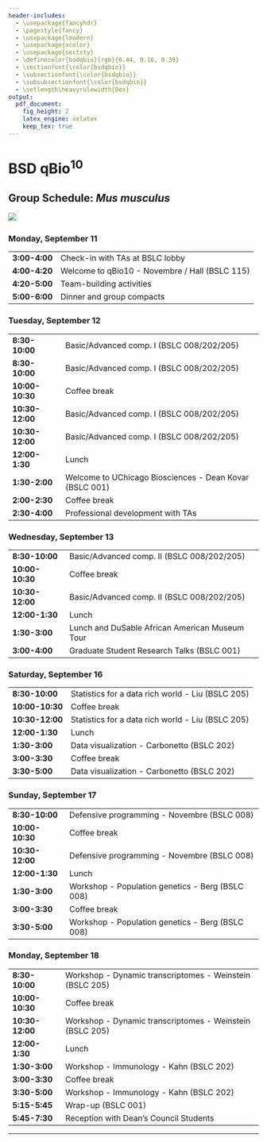 ```yaml
---
header-includes:
  - \usepackage{fancyhdr}
  - \pagestyle{fancy}
  - \usepackage{lmodern}
  - \usepackage{xcolor}
  - \usepackage{sectsty}
  - \definecolor{bsdqbio}{rgb}{0.44, 0.16, 0.39}
  - \sectionfont{\color{bsdqbio}}
  - \subsectionfont{\color{bsdqbio}}
  - \subsubsectionfont{\color{bsdqbio}}
  - \setlength\heavyrulewidth{0ex}
output:
  pdf_document:
    fig_height: 2
    latex_engine: xelatex
    keep_tex: true
---
```

# BSD qBio$^{10}$ 

## Group Schedule: *Mus musculus*
 ![](https://github.com/StefanoAllesina/BSD-QBio5/raw/master/logo_group/Mus_musculus.png)     

### Monday, September 11 

------------------    ----------------------------------------------------------
**3:00-4:00**         Check-in with TAs at BSLC lobby                           
**4:00-4:20**         Welcome to qBio10 - Novembre / Hall (BSLC 115)            
**4:20-5:00**         Team-building activities                                  
**5:00-6:00**         Dinner and group compacts                                 
------------------    ----------------------------------------------------------

### Tuesday, September 12 

------------------    ----------------------------------------------------------
**8:30-10:00**        Basic/Advanced comp. I (BSLC 008/202/205)                 
**8:30-10:00**        Basic/Advanced comp. I (BSLC 008/202/205)                 
**10:00-10:30**       Coffee break                                              
**10:30-12:00**       Basic/Advanced comp. I (BSLC 008/202/205)                 
**10:30-12:00**       Basic/Advanced comp. I (BSLC 008/202/205)                 
**12:00-1:30**        Lunch                                                     
**1:30-2:00**         Welcome to UChicago Biosciences - Dean Kovar (BSLC 001)   
**2:00-2:30**         Coffee break                                              
**2:30-4:00**         Professional development with TAs                         
------------------    ----------------------------------------------------------

### Wednesday, September 13 

------------------    ----------------------------------------------------------
**8:30-10:00**        Basic/Advanced comp. II (BSLC 008/202/205)                
**10:00-10:30**       Coffee break                                              
**10:30-12:00**       Basic/Advanced comp. II (BSLC 008/202/205)                
**12:00-1:30**        Lunch                                                     
**1:30-3:00**          Lunch and DuSable African American Museum Tour           
**3:00-4:00**         Graduate Student Research Talks (BSLC 001)                
------------------    ----------------------------------------------------------

### Saturday, September 16 

------------------    ----------------------------------------------------------
**8:30-10:00**        Statistics for a data rich world - Liu (BSLC 205)         
**10:00-10:30**       Coffee break                                              
**10:30-12:00**       Statistics for a data rich world - Liu (BSLC 205)         
**12:00-1:30**        Lunch                                                     
**1:30-3:00**         Data visualization - Carbonetto (BSLC 202)                
**3:00-3:30**         Coffee break                                              
**3:30-5:00**         Data visualization - Carbonetto (BSLC 202)                
------------------    ----------------------------------------------------------

### Sunday, September 17 

------------------    ----------------------------------------------------------
**8:30-10:00**        Defensive programming - Novembre (BSLC 008)               
**10:00-10:30**       Coffee break                                              
**10:30-12:00**       Defensive programming - Novembre (BSLC 008)               
**12:00-1:30**        Lunch                                                     
**1:30-3:00**         Workshop - Population genetics - Berg (BSLC 008)          
**3:00-3:30**         Coffee break                                              
**3:30-5:00**         Workshop - Population genetics - Berg (BSLC 008)          
------------------    ----------------------------------------------------------

### Monday, September 18 

------------------    ----------------------------------------------------------
**8:30-10:00**        Workshop - Dynamic transcriptomes - Weinstein (BSLC 205)  
**10:00-10:30**       Coffee break                                              
**10:30-12:00**       Workshop - Dynamic transcriptomes - Weinstein (BSLC 205)  
**12:00-1:30**        Lunch                                                     
**1:30-3:00**         Workshop - Immunology - Kahn (BSLC 202)                   
**3:00-3:30**         Coffee break                                              
**3:30-5:00**         Workshop - Immunology - Kahn (BSLC 202)                   
**5:15-5:45**         Wrap-up (BSLC 001)                                        
**5:45-7:30**         Reception with Dean's Council Students                    
------------------    ----------------------------------------------------------



-------

